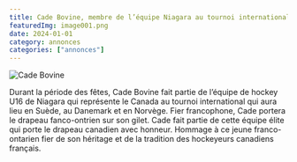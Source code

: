 ```yaml
---
title: Cade Bovine, membre de l’équipe Niagara au tournoi international en Suède
featuredImg: image001.png
date: 2024-01-01
category: annonces
categories: ["annonces"]
---
```


![Cade Bovine](./image001.png)

Durant la période des fêtes, Cade Bovine fait partie de l’équipe de hockey U16 de Niagara qui représente le Canada au tournoi international qui aura lieu en Suède, au Danemark et en Norvège.  Fier francophone, Cade portera le drapeau fanco-ontrien sur son gilet. Cade fait partie de cette équipe élite qui porte le drapeau canadien avec honneur. Hommage à ce jeune franco-ontarien fier de son héritage et de la tradition des hockeyeurs canadiens français.
